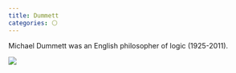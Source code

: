 ```yaml
---
title: Dummett
categories: ⚪
---
```


Michael Dummett was an English philosopher of logic (1925-2011).

![](/images/headshots/dummett.jpeg)
